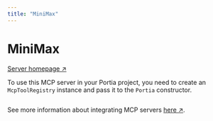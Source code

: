 ```yaml
---
title: "MiniMax"
---
```

<!-- WARNING: This file is auto-generated by generate_tool_docs.py. Do not edit manually. -->


# MiniMax

[Server homepage ↗](https://github.com/minimax-ai/minimax-mcp)

To use this MCP server in your Portia project, you need to create an `McpToolRegistry` instance and pass it to the `Portia` constructor.

```python

```

See more information about integrating MCP servers [here ↗](/mcp-servers).

